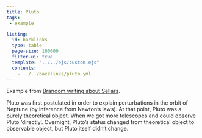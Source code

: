 ```yaml
---
title: Pluto
tags: 
 - example

listing:
  id: backlinks
  type: table
  page-size: 100000
  filter-ui: true
  template: "../../ejs/custom.ejs"
  contents:
    - ../../backlinks/pluto.yml
---
```


Example from [Brandom writing about Sellars](/docs/phil/works/The Centrality of Sellars' Two-Ply Account of Observation.html).

Pluto was first postulated in order to explain perturbations in the orbit of Neptune (by inference from Newton's laws). At that point, Pluto was a purely theoretical object. When we got more telescopes and could observe Pluto 'directly'. Overnight, Pluto's status changed from theoretical object to observable object, but Pluto itself didn't change.
